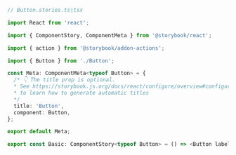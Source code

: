 ```ts
// Button.stories.ts|tsx

import React from 'react';

import { ComponentStory, ComponentMeta } from '@storybook/react';

import { action } from '@storybook/addon-actions';

import { Button } from './Button';

const Meta: ComponentMeta<typeof Button> = {
  /* 👇 The title prop is optional.
  * See https://storybook.js.org/docs/react/configure/overview#configure-story-loading
  * to learn how to generate automatic titles
  */
  title: 'Button', 
  component: Button,
};

export default Meta;

export const Basic: ComponentStory<typeof Button> = () => <Button label="Hello" onClick={action('clicked')} />;
```